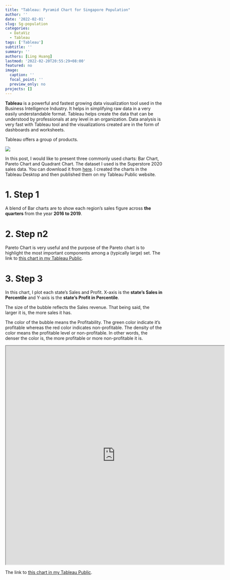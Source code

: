 ```yaml
---
title: "Tableau: Pyramid Chart for Singapore Population"
author: ''
date: '2022-02-01'
slug: Sg-population
categories:
  - DataViz
  - Tableau
tags: ['Tableau']
subtitle: ''
summary: ''
authors: [Ling Huang]
lastmod: '2022-02-20T20:55:29+08:00'
featured: no
image:
  caption: ''
  focal_point: ''
  preview_only: no
projects: []
---
```


**Tableau** is a powerful and fastest growing data visualization tool used in the Business Intelligence Industry. It helps in simplifying raw data in a very easily understandable format. Tableau helps create the data that can be understood by professionals at any level in an organization. Data analysis is very fast with Tableau tool and the visualizations created are in the form of dashboards and worksheets.

Tableau offers a group of products.

![](infographic_sgpop.jpg)


In this post, I would like to present three commonly used charts: Bar Chart, Pareto Chart and Quadrant Chart. The dataset I used is the Superstore 2020 sales data. You can download it from [here](./Superstore2020.xls). I created the charts in the Tableau Desktop and then published them on my Tableau Public website.

# 1. Step 1

A blend of Bar charts are to show each region's sales figure across **the quarters** from the year **2016 to 2019**.

# 2. Step n2

Pareto Chart is very useful and the purpose of the Pareto chart is to highlight the most important components among a (typically large) set.
The link to [this chart in my Tableau Public](https://public.tableau.com/app/profile/hngling/viz/ParetoChart_16509549011250/Pareto).

# 3. Step 3  

In this chart, I plot each state's Sales and Profit. X-axis is the **state's Sales in Percentile** and Y-axis is the **state's Profit in Percentile**. 

The size of the bubble reflects the Sales revenue. That being said, the larger it is, the more sales it has.  

The color of the bubble means the Profitability. The green color indicate it's profitable whereas the red color indicates non-profitable. The density of the color means the profitable level or non-profitable. In other words, the denser the color is, the more profitable or more non-profitable it is.


<iframe src="https://public.tableau.com/views/QuadrantChart_16509548402850/Quadrant?:language=en-US&:display_count=n&:origin=viz_share_link&:showVizHome=no&:embed=true"
 width="700" height="700"></iframe>
 
 
The link to [this chart in my Tableau Public](https://public.tableau.com/views/QuadrantChart_16509548402850/Quadrant).





